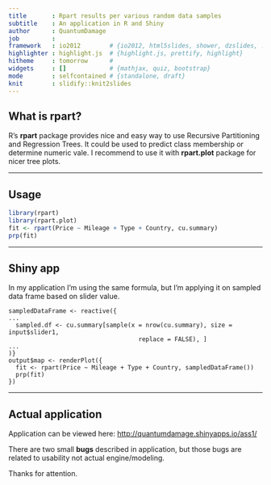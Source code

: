 ```yaml
---
title       : Rpart results per various random data samples
subtitle    : An application in R and Shiny
author      : QuantumDamage
job         : 
framework   : io2012        # {io2012, html5slides, shower, dzslides, ...}
highlighter : highlight.js  # {highlight.js, prettify, highlight}
hitheme     : tomorrow      # 
widgets     : []            # {mathjax, quiz, bootstrap}
mode        : selfcontained # {standalone, draft}
knit        : slidify::knit2slides
---
```


## What is rpart?

R's **rpart** package provides nice and easy way to use Recursive Partitioning and Regression Trees. It could be used to predict class membership or determine numeric vale. I recommend to use it with **rpart.plot** package for nicer tree plots.

--- 

## Usage

```r
library(rpart)
library(rpart.plot)
fit <- rpart(Price ~ Mileage + Type + Country, cu.summary)
prp(fit)
```

---

## Shiny app

In my application I'm using the same formula, but I'm applying it on sampled data frame based on slider value.

```{}
sampledDataFrame <- reactive({
...
  sampled.df <- cu.summary[sample(x = nrow(cu.summary), size = input$slider1, 
                                    replace = FALSE), ]
...
)}
output$map <- renderPlot({
  fit <- rpart(Price ~ Mileage + Type + Country, sampledDataFrame())
  prp(fit)
})
```

---

## Actual application

Application can be viewed here: [http://quantumdamage.shinyapps.io/ass1/](http://quantumdamage.shinyapps.io/ass1/)

There are two small **bugs** described in application, but those bugs are related to usability not actual engine/modeling.

Thanks for attention.

